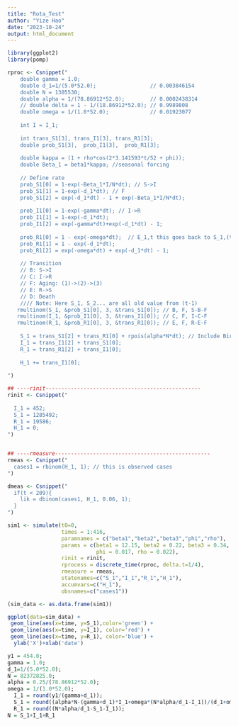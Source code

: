 ```yaml
---
title: "Rota_Test"
author: "Yize Hao"
date: "2023-10-24"
output: html_document
---
```


```r
library(ggplot2)
library(pomp)
```

```r
rproc <- Csnippet("
    double gamma = 1.0;
    double d_1=1/(5.0*52.0);                 // 0.003846154
    double N = 1305530;
    double alpha = 1/(78.86912*52.0);        // 0.0002438314
    // double delta = 1 - 1/(18.86912*52.0); // 0.9989808
    double omega = 1/(1.0*52.0);             // 0.01923077
    
    int I = I_1;
    
    int trans_S1[3], trans_I1[3], trans_R1[3];
    double prob_S1[3],  prob_I1[3],  prob_R1[3];
    
    double kappa = (1 + rho*cos(2*3.141593*t/52 + phi));
    double Beta_1 = beta1*kappa; //seasonal forcing
    
    // Define rate
    prob_S1[0] = 1-exp(-Beta_1*I/N*dt); // S->I
    prob_S1[1] = 1-exp(-d_1*dt); // F
    prob_S1[2] = exp(-d_1*dt) - 1 + exp(-Beta_1*I/N*dt);
    
    prob_I1[0] = 1-exp(-gamma*dt); // I->R
    prob_I1[1] = 1-exp(-d_1*dt);
    prob_I1[2] = exp(-gamma*dt)+exp(-d_1*dt) - 1;
    
    prob_R1[0] = 1 - exp(-omega*dt);  // E_1,t this goes back to S_1,(t+1)
    prob_R1[1] = 1 - exp(-d_1*dt);
    prob_R1[2] = exp(-omega*dt) + exp(-d_1*dt) - 1;
    
    // Transition
    // B: S->I
    // C: I->R
    // F: Aging: (1)->(2)->(3)
    // E: R->S
    // D: Death
    //// Note: Here S_1, S_2... are all old value from (t-1)
   rmultinom(S_1, &prob_S1[0], 3, &trans_S1[0]); // B, F, S-B-F
   rmultinom(I_1, &prob_I1[0], 3, &trans_I1[0]); // C, F, I-C-F
   rmultinom(R_1, &prob_R1[0], 3, &trans_R1[0]); // E, F, R-E-F
    
    S_1 = trans_S1[2] + trans_R1[0] + rpois(alpha*N*dt); // Include Birth
    I_1 = trans_I1[2] + trans_S1[0];
    R_1 = trans_R1[2] + trans_I1[0];
    
    H_1 += trans_I1[0];
    
")

## ----rinit-------------------------------------------------
rinit <- Csnippet("
  
  I_1 = 452;
  S_1 = 1285492;
  R_1 = 19586;
  H_1 = 0;
")


## ----rmeasure-------------------------------------------------
rmeas <- Csnippet("
  cases1 = rbinom(H_1, 1); // this is observed cases
")

dmeas <- Csnippet("
  if(t < 209){
    lik = dbinom(cases1, H_1, 0.06, 1);
  }
")

sim1 <- simulate(t0=0, 
                 times = 1:416, 
                 paramnames = c("beta1","beta2","beta3","phi","rho"),
                 params = c(beta1 = 12.15, beta2 = 0.22, beta3 = 0.34, 
                            phi = 0.017, rho = 0.022),
                 rinit = rinit,
                 rprocess = discrete_time(rproc, delta.t=1/4),
                 rmeasure = rmeas,
                 statenames=c("S_1","I_1","R_1","H_1"),
                 accumvars=c("H_1"),
                 obsnames=c("cases1"))

(sim_data <- as.data.frame(sim1))

ggplot(data=sim_data) + 
 geom_line(aes(x=time, y=S_1),color='green') +
 geom_line(aes(x=time, y=I_1), color='red') +
 geom_line(aes(x=time, y=R_1), color='blue') +
  ylab('X')+xlab('date')
```

```r
y1 = 454.0;
gamma = 1.0;
d_1=1/(5.0*52.0);
N = 82372825.0;
alpha = 0.25/(78.86912*52.0);
omega = 1/(1.0*52.0);
  I_1 = round(y1/(gamma+d_1));
  S_1 = round((alpha*N-(gamma+d_1)*I_1+omega*(N*alpha/d_1-I_1))/(d_1+omega));
  R_1 = round((N*alpha/d_1-S_1-I_1));
N = S_1+I_1+R_1
```